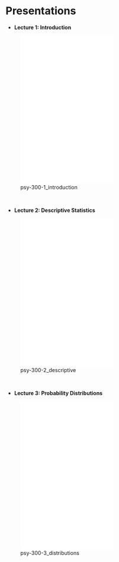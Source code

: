 # Presentations

-   **Lecture 1: Introduction**

![psy-300-1_introduction](presentations/psy-300-1_introduction.pdf){width="60%" height="400"}

     

-   **Lecture 2: Descriptive Statistics**

![psy-300-2_descriptive](presentations/psy-300-2_descriptive.pdf){width="60%" height="400"}



     

-   **Lecture 3: Probability Distributions**

![psy-300-3_distributions](presentations/psy-300-3_distributions.pdf){width="60%" height="400"}







